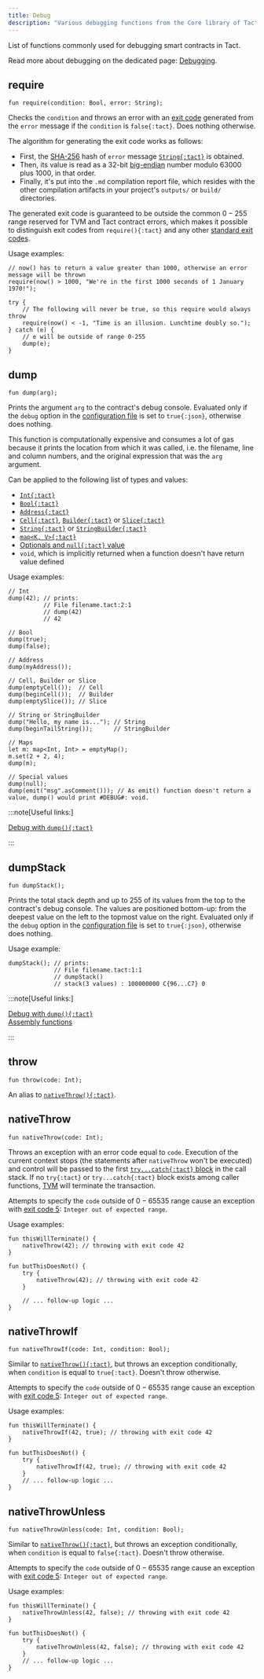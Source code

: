 ```yaml
---
title: Debug
description: "Various debugging functions from the Core library of Tact"
---
```


List of functions commonly used for debugging smart contracts in Tact.

Read more about debugging on the dedicated page: [Debugging](/book/debug).

## require

```tact
fun require(condition: Bool, error: String);
```

Checks the `condition` and throws an error with an [exit code](/book/exit-codes) generated from the `error` message if the `condition` is `false{:tact}`. Does nothing otherwise.

The algorithm for generating the exit code works as follows:

* First, the [SHA-256](https://en.wikipedia.org/wiki/SHA-2#Hash_standard) hash of `error` message [`String{:tact}`][p] is obtained.
* Then, its value is read as a 32-bit [big-endian](https://en.wikipedia.org/wiki/Endianness) number modulo $63000$ plus $1000$, in that order.
* Finally, it's put into the `.md` compilation report file, which resides with the other compilation artifacts in your project's `outputs/` or `build/` directories.

The generated exit code is guaranteed to be outside the common $0 - 255$ range reserved for TVM and Tact contract errors, which makes it possible to distinguish exit codes from `require(){:tact}` and any other [standard exit codes](/book/exit-codes).

Usage examples:

```tact
// now() has to return a value greater than 1000, otherwise an error message will be thrown
require(now() > 1000, "We're in the first 1000 seconds of 1 January 1970!");

try {
    // The following will never be true, so this require would always throw
    require(now() < -1, "Time is an illusion. Lunchtime doubly so.");
} catch (e) {
    // e will be outside of range 0-255
    dump(e);
}
```

## dump

```tact
fun dump(arg);
```

Prints the argument `arg` to the contract's debug console. Evaluated only if the `debug` option in the [configuration file](/book/config) is set to `true{:json}`, otherwise does nothing.

This function is computationally expensive and consumes a lot of gas because it prints the location from which it was called, i.e. the filename, line and column numbers, and the original expression that was the `arg` argument.

Can be applied to the following list of types and values:

* [`Int{:tact}`][int]
* [`Bool{:tact}`][bool]
* [`Address{:tact}`][p]
* [`Cell{:tact}`][cell], [`Builder{:tact}`][builder] or [`Slice{:tact}`][slice]
* [`String{:tact}`][p] or [`StringBuilder{:tact}`][p]
* [`map<K, V>{:tact}`](/book/maps)
* [Optionals and `null{:tact}` value](/book/optionals)
* `void`, which is implicitly returned when a function doesn't have return value defined

Usage examples:

```tact
// Int
dump(42); // prints:
          // File filename.tact:2:1
          // dump(42)
          // 42

// Bool
dump(true);
dump(false);

// Address
dump(myAddress());

// Cell, Builder or Slice
dump(emptyCell());  // Cell
dump(beginCell());  // Builder
dump(emptySlice()); // Slice

// String or StringBuilder
dump("Hello, my name is..."); // String
dump(beginTailString());      // StringBuilder

// Maps
let m: map<Int, Int> = emptyMap();
m.set(2 + 2, 4);
dump(m);

// Special values
dump(null);
dump(emit("msg".asComment())); // As emit() function doesn't return a value, dump() would print #DEBUG#: void.
```

:::note[Useful links:]

  [Debug with `dump(){:tact}`](/book/debug#tests-dump)

:::

## dumpStack

```tact
fun dumpStack();
```

Prints the total stack depth and up to $255$ of its values from the top to the contract's debug console. The values are positioned bottom-up: from the deepest value on the left to the topmost value on the right. Evaluated only if the `debug` option in the [configuration file](/book/config) is set to `true{:json}`, otherwise does nothing.

Usage example:

```tact
dumpStack(); // prints:
             // File filename.tact:1:1
             // dumpStack()
             // stack(3 values) : 100000000 C{96...C7} 0
```

:::note[Useful links:]

  [Debug with `dump(){:tact}`](/book/debug#tests-dump)\
  [Assembly functions](/book/assembly-functions)

:::

## throw

```tact
fun throw(code: Int);
```

An alias to [`nativeThrow(){:tact}`](#nativethrow).

## nativeThrow

```tact
fun nativeThrow(code: Int);
````

Throws an exception with an error code equal to `code`. Execution of the current context stops (the statements after `nativeThrow` won't be executed) and control will be passed to the first [`try...catch{:tact}` block](/book/statements#try-catch) in the call stack. If no `try{:tact}` or `try...catch{:tact}` block exists among caller functions, [TVM](https://docs.ton.org/learn/tvm-instructions/tvm-overview) will terminate the transaction.

Attempts to specify the `code` outside of $0 - 65535$ range cause an exception with [exit code 5](/book/exit-codes#5): `Integer out of expected range`.

Usage examples:

```tact {2,7}
fun thisWillTerminate() {
    nativeThrow(42); // throwing with exit code 42
}

fun butThisDoesNot() {
    try {
        nativeThrow(42); // throwing with exit code 42
    }

    // ... follow-up logic ...
}
```

## nativeThrowIf

```tact
fun nativeThrowIf(code: Int, condition: Bool);
```

Similar to [`nativeThrow(){:tact}`](#nativethrow), but throws an exception conditionally, when `condition` is equal to `true{:tact}`. Doesn't throw otherwise.

Attempts to specify the `code` outside of $0 - 65535$ range cause an exception with [exit code 5](/book/exit-codes#5): `Integer out of expected range`.

Usage examples:

```tact {2,7}
fun thisWillTerminate() {
    nativeThrowIf(42, true); // throwing with exit code 42
}

fun butThisDoesNot() {
    try {
        nativeThrowIf(42, true); // throwing with exit code 42
    }
    // ... follow-up logic ...
}
```

## nativeThrowUnless

```tact
fun nativeThrowUnless(code: Int, condition: Bool);
```

Similar to [`nativeThrow(){:tact}`](#nativethrow), but throws an exception conditionally, when `condition` is equal to `false{:tact}`. Doesn't throw otherwise.

Attempts to specify the `code` outside of $0 - 65535$ range cause an exception with [exit code 5](/book/exit-codes#5): `Integer out of expected range`.

Usage examples:

```tact {2,7}
fun thisWillTerminate() {
    nativeThrowUnless(42, false); // throwing with exit code 42
}

fun butThisDoesNot() {
    try {
        nativeThrowUnless(42, false); // throwing with exit code 42
    }
    // ... follow-up logic ...
}
```

[p]: /book/types#primitive-types
[bool]: /book/types#booleans
[int]: /book/integers
[cell]: /book/cells#cells
[builder]: /book/cells#builders
[slice]: /book/cells#slices
